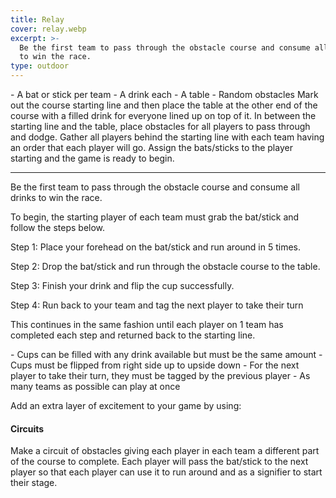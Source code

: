 ```yaml
---
title: Relay
cover: relay.webp
excerpt: >-
  Be the first team to pass through the obstacle course and consume all drinks
  to win the race.
type: outdoor
---
```


<GameHero
  cover="/BeerGoggleGames/images/relay.webp"
  alt="Relay"
/>

<GameSection title="Equipment" icon="/BeerGoggleGames/images/liquor.webp">
-   A bat or stick per team
-   A drink each
-   A table
-   Random obstacles
</GameSection>

<GameSection title="Setup" icon="/BeerGoggleGames/images/settings.webp">
Mark out the course starting line and then place the table at the other end of the course with a filled drink for everyone lined up on top of it. In between the starting line and the table, place obstacles for all players to pass through and dodge. Gather all players behind the starting line with each team having an order that each player will go. Assign the bats/sticks to the player starting and the game is ready to begin.

* * *
</GameSection>

<GameSection title="Aim of the Game" icon="/BeerGoggleGames/images/target.webp">
<p>Be the first team to pass through the obstacle course and consume all drinks to win the race.</p>
</GameSection>

<GameSection title="How to Play" icon="/BeerGoggleGames/images/question.webp">
To begin, the starting player of each team must grab the bat/stick and follow the steps below.

Step 1: Place your forehead on the bat/stick and run around in 5 times.

Step 2: Drop the bat/stick and run through the obstacle course to the table.

Step 3: Finish your drink and flip the cup successfully.

Step 4: Run back to your team and tag the next player to take their turn

This continues in the same fashion until each player on 1 team has completed each step and returned back to the starting line.
</GameSection>

<GameSection title="Rules" icon="/BeerGoggleGames/images/rules.webp">
-   Cups can be filled with any drink available but must be the same amount
-   Cups must be flipped from right side up to upside down
-   For the next player to take their turn, they must be tagged by the previous player
-   As many teams as possible can play at once
</GameSection>

<GameSection title="Special Edition" icon="/BeerGoggleGames/images/special.webp">

<p>Add an extra layer of excitement to your game by using:</p>

<h4>Circuits</h4>

<p>Make a circuit of obstacles giving each player in each team a different part of the course to complete. Each player will pass the bat/stick to the next player so that each player can use it to run around and as a signifier to start their stage.</p>
</GameSection>

<ShareButtons title="Relay" />

<FeedbackCard>
</FeedbackCard>
